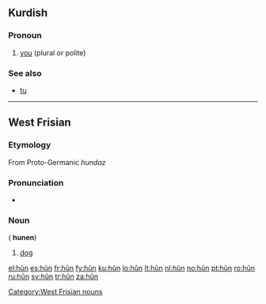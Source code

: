 {{also|Appendix:Variations of "hun"}}
==Kurdish==

===Pronoun===
{{infl|ku|pronoun}}

# [[you]] (plural or polite)

===See also===
* [[tu#Kurdish|tu]]

----

==West Frisian==

===Etymology===

From Proto-Germanic ''hundaz''

===Pronunciation===
* {{IPA|/hun/|lang=fy}}

===Noun===
{{infl|fy|noun|g=c}} ({{p}} '''hunen''')

# [[dog]]

[[Category:West Frisian nouns]]

[[el:hûn]]
[[es:hûn]]
[[fr:hûn]]
[[fy:hûn]]
[[ku:hûn]]
[[lo:hûn]]
[[lt:hûn]]
[[nl:hûn]]
[[no:hûn]]
[[pt:hûn]]
[[ro:hûn]]
[[ru:hûn]]
[[sv:hûn]]
[[tr:hûn]]
[[za:hûn]]